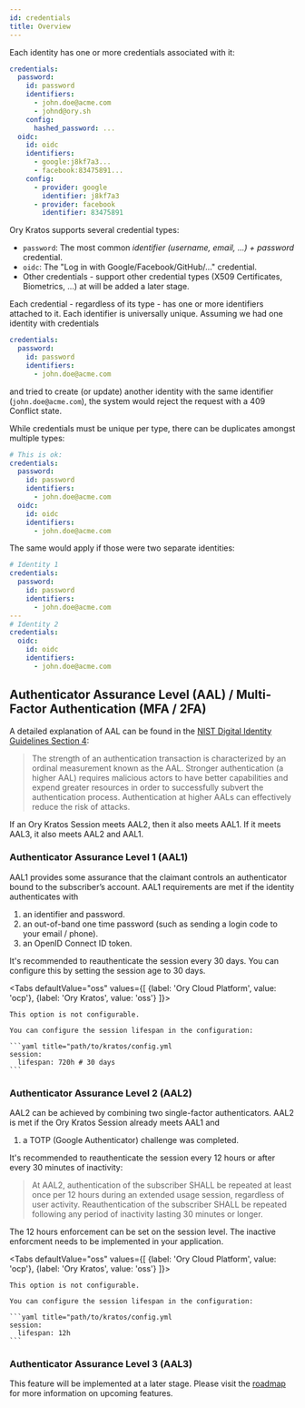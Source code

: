 ```yaml
---
id: credentials
title: Overview
---
```


Each identity has one or more credentials associated with it:

```yaml
credentials:
  password:
    id: password
    identifiers:
      - john.doe@acme.com
      - johnd@ory.sh
    config:
      hashed_password: ...
  oidc:
    id: oidc
    identifiers:
      - google:j8kf7a3...
      - facebook:83475891...
    config:
      - provider: google
        identifier: j8kf7a3
      - provider: facebook
        identifier: 83475891
```

Ory Kratos supports several credential types:

- `password`: The most common _identifier (username, email, ...) + password_
  credential.
- `oidc`: The "Log in with Google/Facebook/GitHub/..." credential.
- Other credentials - support other credential types (X509 Certificates,
  Biometrics, ...) at will be added a later stage.

Each credential - regardless of its type - has one or more identifiers attached
to it. Each identifier is universally unique. Assuming we had one identity with
credentials

```yaml
credentials:
  password:
    id: password
    identifiers:
      - john.doe@acme.com
```

and tried to create (or update) another identity with the same identifier
(`john.doe@acme.com`), the system would reject the request with a 409 Conflict
state.

While credentials must be unique per type, there can be duplicates amongst
multiple types:

```yaml
# This is ok:
credentials:
  password:
    id: password
    identifiers:
      - john.doe@acme.com
  oidc:
    id: oidc
    identifiers:
      - john.doe@acme.com
```

The same would apply if those were two separate identities:

```yaml
# Identity 1
credentials:
  password:
    id: password
    identifiers:
      - john.doe@acme.com
---
# Identity 2
credentials:
  oidc:
    id: oidc
    identifiers:
      - john.doe@acme.com
```

## Authenticator Assurance Level (AAL) / Multi-Factor Authentication (MFA / 2FA)

A detailed explanation of AAL can be found in the
[NIST Digital Identity Guidelines Section 4](https://nvlpubs.nist.gov/nistpubs/SpecialPublications/NIST.SP.800-63b.pdf):

> The strength of an authentication transaction is characterized by an ordinal
> measurement known as the AAL. Stronger authentication (a higher AAL) requires
> malicious actors to have better capabilities and expend greater resources in
> order to successfully subvert the authentication process. Authentication at
> higher AALs can effectively reduce the risk of attacks.

If an Ory Kratos Session meets AAL2, then it also meets AAL1. If it meets AAL3,
it also meets AAL2 and AAL1.

### Authenticator Assurance Level 1 (AAL1)

AAL1 provides some assurance that the claimant controls an authenticator bound
to the subscriber’s account. AAL1 requirements are met if the identity
authenticates with

1. an identifier and password.
2. an out-of-band one time password (such as sending a login code to your email /
   phone).
3. an OpenID Connect ID token.

It's recommended to reauthenticate the session every 30 days. You can configure
this by setting the session age to 30 days.

<Tabs
  defaultValue="oss"
  values={[
    {label: 'Ory Cloud Platform', value: 'ocp'},
    {label: 'Ory Kratos', value: 'oss'}
  ]}>
  <TabItem value="ocp">

    This option is not configurable.

  </TabItem>
  <TabItem value="oss">

    You can configure the session lifespan in the configuration:

    ```yaml title="path/to/kratos/config.yml
    session:
      lifespan: 720h # 30 days
    ```

  </TabItem>
</Tabs>

### Authenticator Assurance Level 2 (AAL2)

AAL2 can be achieved by combining two single-factor authenticators. AAL2 is met
if the Ory Kratos Session already meets AAL1 and

1. a TOTP (Google Authenticator) challenge was completed.

It's recommended to reauthenticate the session every 12 hours or after every 30
minutes of inactivity:

> At AAL2, authentication of the subscriber SHALL be repeated at least once per
> 12 hours during an extended usage session, regardless of user activity.
> Reauthentication of the subscriber SHALL be repeated following any period of
> inactivity lasting 30 minutes or longer.

The 12 hours enforcement can be set on the session level. The inactive
enforcment needs to be implemented in your application.

<Tabs
  defaultValue="oss"
  values={[
    {label: 'Ory Cloud Platform', value: 'ocp'},
    {label: 'Ory Kratos', value: 'oss'}
  ]}>
  <TabItem value="ocp">

    This option is not configurable.

  </TabItem>
  <TabItem value="oss">

    You can configure the session lifespan in the configuration:

    ```yaml title="path/to/kratos/config.yml
    session:
      lifespan: 12h
    ```

  </TabItem>
</Tabs>

### Authenticator Assurance Level 3 (AAL3)

This feature will be implemented at a later stage. Please visit the [roadmap](../../ecosystem/roadmap.md) for more information on upcoming features.
